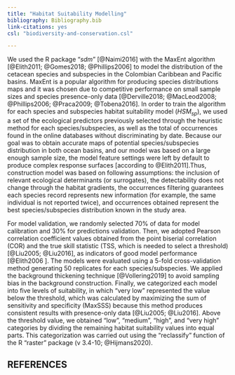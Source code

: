 ```yaml
---
title: "Habitat Suitability Modelling"
bibliography: Bibliography.bib
link-citations: yes
csl: "biodiversity-and-conservation.csl"

---
```


We used the R package "*sdm*" [@Naimi2016] with the MaxEnt algorithm [@Elith2011; @Gomes2018; @Phillips2006] to model the distribution of the cetacean species and subspecies in the Colombian Caribbean and Pacific basins. MaxEnt is a popular algorithm for producing species distributions maps and it was chosen due to competitive performance on small sample sizes and species presence-only data [@Derville2018; @MacLeod2008; @Phillips2006; @Praca2009; @Tobena2016]. In order to train the algorithm for each species and subspecies habitat suitability model ($HSM_{sp}$), we used a set of the ecological predictors previously selected through the heuristic method for each species/subspecies, as well as the total of occurrences found in the online databases without discriminating by date. Because our goal was to obtain accurate maps of potential species/subspecies distribution in both ocean basins, and our model was based on a large enough sample size, the model feature settings were left by default to produce complex response surfaces [according to @Elith2011].Thus, construction model was based on following assumptions: the inclusion of relevant ecological determinants (or surrogates), the detectability does not change through the habitat gradients, the occurrences filtering guarantees each species record represents new information (for example, the same individual is not reported twice), and occurrences obtained represent the best species/subspecies distribution known in the study area.

For model validation, we randomly selected 70% of data for model calibration and 30% for predictions validation.
Then, we adopted Pearson correlation coefficient values obtained from the point biserial correlation (COR) and the true skill statistic (TSS, which is needed to select a threshold) [@Liu2005; @Liu2016], as indicators of good model performance [@Elith2006 ]. The models were evaluated using a 5-fold cross-validation method generating 50 replicates for each species/subspecies. We applied the background thickening technique [@Vollering2019] to avoid sampling bias in the background construction. Finally, we categorized each model into five levels of suitability, in which "very low" represented the value below the threshold, which was calculated by maximizing the sum of sensitivity and specificity (MaxSSS) because this method produces consistent results with presence-only data [@Liu2005; @Liu2016].
Above the threshold value, we obtained "low", "medium", "high", and "very high" categories by dividing the remaining habitat suitability values into equal parts.
This categorization was carried out using the "reclassify" function of the R "raster" package (v 3.4-10; @Hijmans2020).


## REFERENCES

::: {#refs}
:::

\pagebreak